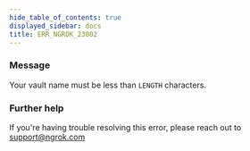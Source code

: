 ```yaml
---
hide_table_of_contents: true
displayed_sidebar: docs
title: ERR_NGROK_23002
---
```


### Message

Your vault name must be less than `LENGTH` characters.

<ErrorDetails />

### Further help

If you're having trouble resolving this error, please reach out to [support@ngrok.com](mailto:support@ngrok.com?subject=Help%20with%20ERR_NGROK_23002)
